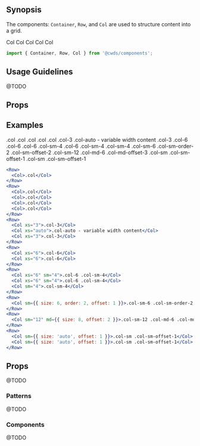 
## Synopsis

The components: `Container`, `Row`, and `Col` are used to structure content into a grid.

<DemoCard>
  <div>
    <Row>
      <Col sm="6"><Card className="p-2">Col</Card></Col>
      <Col sm="6"><Card className="p-2">Col</Card></Col>
    </Row>
    <Row>
      <Col sm="3"><Card className="p-2 mb-0">Col</Card></Col>
      <Col sm="6"><Card className="p-2 mb-0">Col</Card></Col>
      <Col sm="3"><Card className="p-2 mb-0">Col</Card></Col>
    </Row>
  </div>
</DemoCard>

```jsx
import { Container, Row, Col } from '@cwds/components';
```

## Usage Guidelines

@TODO

## Props

<PropTable docgen={Docgen.Container} />

<PropTable docgen={Docgen.Row} />

<PropTable docgen={Docgen.Col} />

## Examples

<div>
  <Row>
    <Col><Card className="p-2">.col</Card></Col>
  </Row>
  <Row>
    <Col><Card className="p-2">.col</Card></Col>
    <Col><Card className="p-2">.col</Card></Col>
    <Col><Card className="p-2">.col</Card></Col>
    <Col><Card className="p-2">.col</Card></Col>
  </Row>
  <Row>
    <Col xs="3"><Card className="p-2">.col-3</Card></Col>
    <Col xs="auto"><Card className="p-2">.col-auto - variable width content</Card></Col>
    <Col xs="3"><Card className="p-2">.col-3</Card></Col>
  </Row>
  <Row>
    <Col xs="6"><Card className="p-2">.col-6</Card></Col>
    <Col xs="6"><Card className="p-2">.col-6</Card></Col>
  </Row>
  <Row>
    <Col xs="6" sm="4"><Card className="p-2">.col-6 .col-sm-4</Card></Col>
    <Col xs="6" sm="4"><Card className="p-2">.col-6 .col-sm-4</Card></Col>
    <Col sm="4"><Card className="p-2">.col-sm-4</Card></Col>
  </Row>
  <Row>
    <Col sm={{ size: 6, order: 2, offset: 1 }}><Card className="p-2">.col-sm-6 .col-sm-order-2 .col-sm-offset-2</Card></Col>
  </Row>
  <Row>
    <Col sm="12" md={{ size: 8, offset: 2 }}><Card className="p-2">.col-sm-12 .col-md-6 .col-md-offset-3</Card></Col>
  </Row>
  <Row>
    <Col sm={{ size: 'auto', offset: 1 }}><Card className="p-2">.col-sm .col-sm-offset-1</Card></Col>
    <Col sm={{ size: 'auto', offset: 1 }}><Card className="p-2">.col-sm .col-sm-offset-1</Card></Col>
  </Row>
</div>

```jsx
<Row>
  <Col>.col</Col>
</Row>
<Row>
  <Col>.col</Col>
  <Col>.col</Col>
  <Col>.col</Col>
  <Col>.col</Col>
</Row>
<Row>
  <Col xs="3">.col-3</Col>
  <Col xs="auto">.col-auto - variable width content</Col>
  <Col xs="3">.col-3</Col>
</Row>
<Row>
  <Col xs="6">.col-6</Col>
  <Col xs="6">.col-6</Col>
</Row>
<Row>
  <Col xs="6" sm="4">.col-6 .col-sm-4</Col>
  <Col xs="6" sm="4">.col-6 .col-sm-4</Col>
  <Col sm="4">.col-sm-4</Col>
</Row>
<Row>
  <Col sm={{ size: 6, order: 2, offset: 1 }}>.col-sm-6 .col-sm-order-2 .col-sm-offset-2</Col>
</Row>
<Row>
  <Col sm="12" md={{ size: 8, offset: 2 }}>.col-sm-12 .col-md-6 .col-md-offset-3</Col>
</Row>
<Row>
  <Col sm={{ size: 'auto', offset: 1 }}>.col-sm .col-sm-offset-1</Col>
  <Col sm={{ size: 'auto', offset: 1 }}>.col-sm .col-sm-offset-1</Col>
</Row>
```

## Props

@TODO

### Patterns

@TODO

### Components

@TODO
